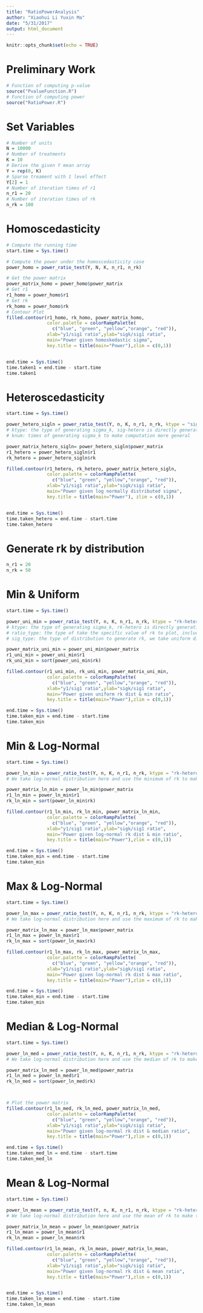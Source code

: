 ```yaml
---
title: "RatioPowerAnalysis"
author: "Xiaohui Li Yuxin Ma"
date: "5/31/2017"
output: html_document
---
```


```r
knitr::opts_chunk$set(echo = TRUE)
```

# Preliminary Work
```r
# Function of computing p-value
source("PvalueFunction.R")
# Function of computing power
source("RatioPower.R")
```

# Set Variables
```r
# Number of units 
N = 10000
# Number of treatments
K = 10
# Derive the given Y mean array 
Y = rep(0, K)
# Sparse treament with 1 level effect
Y[2] = 1
# Number of iteration times of r1
n_r1 = 20
# Number of iteration times of rk
n_rk = 100
```

# Homoscedasticity
```r
# Compute the running time
start.time = Sys.time()

# Compute the power under the homoscedasticity case
power_homo = power_ratio_test(Y, N, K, n_r1, n_rk)

# Get the power matrix
power_matrix_homo = power_homo$power_matrix
# Get r1
r1_homo = power_homo$r1
# Get rk
rk_homo = power_homo$rk
# Contour Plot
filled.contour(r1_homo, rk_homo, power_matrix_homo, 
               color.palette = colorRampPalette(
                 c("blue", "green", "yellow","orange", "red")),
               xlab="y1/sig1 ratio",ylab="sigk/sig1 ratio",
               main="Power given homoskedastic sigma",
               key.title = title(main="Power"),zlim = c(0,1))


end.time = Sys.time()
time.taken1 = end.time - start.time
time.taken1
```



# Heteroscedasticity 
```r
start.time = Sys.time()

power_hetero_sigln = power_ratio_test(Y, n, K, n_r1, n_rk, ktype = "sig-hetero", knum = 50)
# ktype: the type of generating sigma_k, sig-hetero is directly generating sigma_k under the heteroscedasticity case
# knum: times of generating sigma_k to make computation more general

power_matrix_hetero_sigln= power_hetero_sigln$power_matrix
r1_hetero = power_hetero_sigln$r1
rk_hetero = power_hetero_sigln$rk

filled.contour(r1_hetero, rk_hetero, power_matrix_hetero_sigln, 
               color.palette = colorRampPalette(
                 c("blue", "green", "yellow","orange", "red")),
               xlab="y1/sig1 ratio",ylab="sigk/sig1 ratio",
               main="Power given log normally distributed sigma",
               key.title = title(main="Power"), zlim = c(0,1))


end.time = Sys.time()
time.taken_hetero = end.time - start.time
time.taken_hetero
```

# Generate rk by distribution

```r
n_r1 = 20
n_rk = 50
```


# Min & Uniform
```r
start.time = Sys.time()

power_uni_min = power_ratio_test(Y, n, K, n_r1, n_rk, ktype = "rk-hetero", ratio_type = "min", sig_type = "uniform")
# ktype: the type of generating sigma_k, rk-hetero is directly generating r_k by specific distribution
# ratio_type: the type of take the specific value of rk to plot, including minimum, maximum, median and mean
# sig_type: the type of distribution to generate rk, we take uniform distribution here

power_matrix_uni_min = power_uni_min$power_matrix
r1_uni_min = power_uni_min$r1
rk_uni_min = sort(power_uni_min$rk)

filled.contour(r1_uni_min, rk_uni_min, power_matrix_uni_min, 
               color.palette = colorRampPalette(
                 c("blue", "green", "yellow","orange", "red")),
               xlab="y1/sig1 ratio",ylab="sigk/sig1 ratio",
               main="Power given uniform rk dist & min ratio",
               key.title = title(main="Power"),zlim = c(0,1))

end.time = Sys.time()
time.taken_min = end.time - start.time
time.taken_min
```


# Min & Log-Normal
```r
start.time = Sys.time()

power_ln_min = power_ratio_test(Y, n, K, n_r1, n_rk, ktype = "rk-hetero", ratio_type = "min", sig_type = "log-normal")
# We take log-normal distribution here and use the minimum of rk to make the contour plot

power_matrix_ln_min = power_ln_min$power_matrix
r1_ln_min = power_ln_min$r1
rk_ln_min = sort(power_ln_min$rk)

filled.contour(r1_ln_min, rk_ln_min, power_matrix_ln_min, 
               color.palette = colorRampPalette(
                 c("blue", "green", "yellow","orange", "red")),
               xlab="y1/sig1 ratio",ylab="sigk/sig1 ratio",
               main="Power given log-normal rk dist & min ratio",
               key.title = title(main="Power"),zlim = c(0,1))

end.time = Sys.time()
time.taken_min = end.time - start.time
time.taken_min
```


# Max & Log-Normal
```r
start.time = Sys.time()

power_ln_max = power_ratio_test(Y, n, K, n_r1, n_rk, ktype = "rk-hetero", ratio_type = "max", sig_type = "log-normal")
# We take log-normal distribution here and use the maximum of rk to make the contour plot

power_matrix_ln_max = power_ln_max$power_matrix
r1_ln_max = power_ln_max$r1
rk_ln_max = sort(power_ln_max$rk)

filled.contour(r1_ln_max, rk_ln_max, power_matrix_ln_max, 
               color.palette = colorRampPalette(
                 c("blue", "green", "yellow","orange", "red")),
               xlab="y1/sig1 ratio",ylab="sigk/sig1 ratio",
               main="Power given log-normal rk dist & max ratio",
               key.title = title(main="Power"),zlim = c(0,1))

end.time = Sys.time()
time.taken_min = end.time - start.time
time.taken_min
```


# Median & Log-Normal
```r
start.time = Sys.time()

power_ln_med = power_ratio_test(Y, n, K, n_r1, n_rk, ktype = "rk-hetero", ratio_type = "median", sig_type = "log-normal")
# We take log-normal distribution here and use the median of rk to make the contour plot

power_matrix_ln_med = power_ln_med$power_matrix
r1_ln_med = power_ln_med$r1
rk_ln_med = sort(power_ln_med$rk)



# Plot the power matrix
filled.contour(r1_ln_med, rk_ln_med, power_matrix_ln_med, 
               color.palette = colorRampPalette(
                 c("blue", "green", "yellow","orange", "red")),
               xlab="y1/sig1 ratio",ylab="sigk/sig1 ratio",
               main="Power given log-normal rk dist & median ratio",
               key.title = title(main="Power"),zlim = c(0,1))

end.time = Sys.time()
time.taken_med_ln = end.time - start.time
time.taken_med_ln


```


# Mean & Log-Normal
```r
start.time = Sys.time()

power_ln_mean = power_ratio_test(Y, n, K, n_r1, n_rk, ktype = "rk-hetero", ratio_type = "mean", sig_type = "log-normal")
# We take log-normal distribution here and use the mean of rk to make the contour plot

power_matrix_ln_mean = power_ln_mean$power_matrix
r1_ln_mean = power_ln_mean$r1
rk_ln_mean = power_ln_mean$rk

filled.contour(r1_ln_mean, rk_ln_mean, power_matrix_ln_mean, 
               color.palette = colorRampPalette(
                 c("blue", "green", "yellow","orange", "red")),
               xlab="y1/sig1 ratio",ylab="sigk/sig1 ratio",
               main="Power given log-normal rk dist & mean ratio",
               key.title = title(main="Power"),zlim = c(0,1))


end.time = Sys.time()
time.taken_ln_mean = end.time - start.time
time.taken_ln_mean
```









